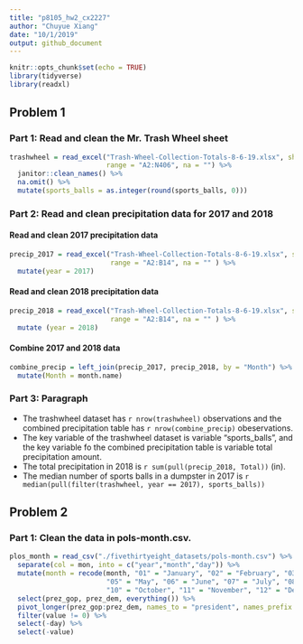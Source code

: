 ```yaml
---
title: "p8105_hw2_cx2227"
author: "Chuyue Xiang"
date: "10/1/2019"
output: github_document
---
```


```r
knitr::opts_chunk$set(echo = TRUE)
library(tidyverse)
library(readxl)
```

## Problem 1

### Part 1: Read and clean the Mr. Trash Wheel sheet
```r
trashwheel = read_excel("Trash-Wheel-Collection-Totals-8-6-19.xlsx", sheet = "Mr. Trash Wheel",
                        range = "A2:N406", na = "") %>%
  janitor::clean_names() %>%
  na.omit() %>% 
  mutate(sports_balls = as.integer(round(sports_balls, 0)))
```

### Part 2: Read and clean precipitation data for 2017 and 2018

#### Read and clean 2017 precipitation data
```r
precip_2017 = read_excel("Trash-Wheel-Collection-Totals-8-6-19.xlsx", sheet = "2017 Precipitation", 
                         range = "A2:B14", na = "" ) %>%
  mutate(year = 2017)
```


#### Read and clean 2018 precipitation data
```r
precip_2018 = read_excel("Trash-Wheel-Collection-Totals-8-6-19.xlsx", sheet = "2018 Precipitation", 
                         range = "A2:B14", na = "" ) %>%
  mutate (year = 2018)
```

#### Combine 2017 and 2018 data
```r
combine_precip = left_join(precip_2017, precip_2018, by = "Month") %>%
  mutate(Month = month.name)
```

### Part 3: Paragraph

- The trashwheel dataset has `r nrow(trashwheel)` observations and the combined precipitation table has `r nrow(combine_precip)` obeservations.
- The key variable of the trashwheel dataset is variable "sports_balls", and the key variable fo the combined precipitation table is variable total precipitation amount.
- The total precipitation in 2018 is `r sum(pull(precip_2018, Total))` (in).
- The median number of sports balls in a dumpster in 2017 is `r median(pull(filter(trashwheel, year == 2017), sports_balls))`


## Problem 2

### Part 1: Clean the data in pols-month.csv.

```r
plos_month = read_csv("./fivethirtyeight_datasets/pols-month.csv") %>%
  separate(col = mon, into = c("year","month","day")) %>%
  mutate(month = recode(month, "01" = "January", "02" = "February", "03" = "March", "04" = "April",
                        "05" = "May", "06" = "June", "07" = "July", "08" = "August", "09" = "September",
                        "10" = "October", "11" = "November", "12" = "December")) %>% 
  select(prez_gop, prez_dem, everything()) %>%
  pivot_longer(prez_gop:prez_dem, names_to = "president", names_prefix = "prez_") %>% 
  filter(value != 0) %>% 
  select(-day) %>%
  select(-value)
```

